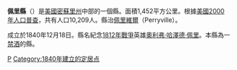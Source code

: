 {{noteTA
|T=zh-hans:佩里县 (阿肯色州);zh-hk:佩里縣 (阿肯色州);zh-tw:佩里郡 (阿肯色州);
}}
{{Otheruses|佩里縣|subject=美國阿肯色州的一個縣|other=同名的縣}}
{{Infobox U.S. County|
 county  = 佩里縣 |
 state = 阿肯色州 |
 en county  = Perry County |
 en state = Arkansas |
 seal =  |
 map = Map of Arkansas highlighting Perry County.svg|
 map size = 225 |
 founded = 1840年12月18日 |
 seat = [[佩里維爾_(阿肯色州)|佩里維爾]] | 
 area = 1,452 [[square_kilometer|km²]] (560 [[square_mile|mi²]]) |
 area land = 1,427 km² (551 mi²) |
 area water = 25 km² (10 mi²) |
 area percentage = 1.70% |
 census yr = 2000|
 pop = 10,209 |
 density = 7 |
 web =  |
|}}
'''佩里縣'''（{{lang-en|Perry County}}）是[[美國|美國]][[密蘇里州|密蘇里州]]中部的一個縣。面積1,452平方公里。根據[[美國2000年人口普查|美國2000年人口普查]]，共有人口10,209人。縣治[[佩里維爾_(阿肯色州)|佩里維爾]]（Perryville）。

成立於1840年12月18日。縣名紀念[[1812年戰爭|1812年戰爭]]英雄[[奧利弗·哈澤德·佩里|奧利弗·哈澤德·佩里]]。本縣為一[[禁酒|禁酒]]的縣。

{{Arkansas-stub}}
{{佩里縣 (阿肯色州)}}
{{Arkansas}}

[[Category:阿肯色州行政區劃|P]]
[[Category:1840年建立的定居点|Category:1840年建立的定居点]]